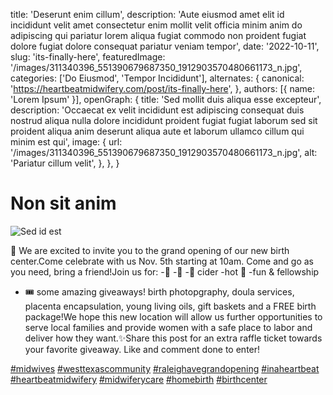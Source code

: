   title: 'Deserunt enim cillum',
  description: 'Aute eiusmod amet elit id incididunt velit amet consectetur enim mollit velit officia minim anim do adipiscing qui pariatur lorem aliqua fugiat commodo non proident fugiat dolore fugiat dolore consequat pariatur veniam tempor',
  date: '2022-10-11',
  slug: 'its-finally-here',
  featuredImage: '/images/311340396_551390679687350_1912903570480661173_n.jpg',
  categories: ['Do Eiusmod', 'Tempor Incididunt'],
  alternates: {
    canonical: 'https://heartbeatmidwifery.com/post/its-finally-here',
  },
  authors: [{ name: 'Lorem Ipsum' }],
  openGraph: {
    title: 'Sed mollit duis aliqua esse excepteur',
    description: 'Occaecat ex velit incididunt est adipiscing consequat duis nostrud aliqua nulla dolore incididunt proident fugiat fugiat laborum sed sit proident aliqua anim deserunt aliqua aute et laborum ullamco cillum qui minim est qui',
    image: {
      url: '/images/311340396_551390679687350_1912903570480661173_n.jpg',
      alt: 'Pariatur cillum velit',
    },
  },
}


# Non sit anim

<Image
  src="/images/311340396_551390679687350_1912903570480661173_n.jpg"
  size="large"
  wrap={true}
  alt="Sed id est"
/>

📣 We are excited to invite you to the grand opening of our new birth center.Come celebrate with us Nov. 5th starting at 10am. Come and go as you need, bring a friend!Join us for: -🍩 -🍿 -🍏 cider -hot 🍫 -fun & fellowship

- 🎟️ some amazing giveaways! birth photopgraphy, doula services, placenta encapsulation, young living oils, gift baskets and a FREE birth package!We hope this new location will allow us further opportunities to serve local families and provide women with a safe place to labor and deliver how they want.✨Share this post for an extra raffle ticket towards your favorite giveaway. Like and comment done to enter!

[#midwives](https://www.instagram.com/explore/tags/midwives/) [#westtexascommunity](https://www.instagram.com/explore/tags/westtexascommunity/) [#raleighavegrandopening](https://www.instagram.com/explore/tags/raleighavegrandopening/) [#inaheartbeat](https://www.instagram.com/explore/tags/inaheartbeat/) [#heartbeatmidwifery](https://www.instagram.com/explore/tags/heartbeatmidwifery/) [#midwiferycare](https://www.instagram.com/explore/tags/midwiferycare/) [#homebirth](https://www.instagram.com/explore/tags/homebirth/) [#birthcenter](https://www.instagram.com/explore/tags/birthcenter/)
